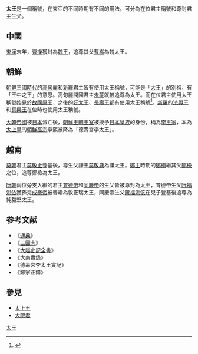 '''太王'''是一個稱號，在東亞的不同時期有不同的用法，可分為在位君主稱號和尊封君主生父。
==中國==
[[東漢|東漢]]末年，[[曹操|曹操]]獲封為[[魏王|魏王]]，追尊其父[[曹嵩|曹嵩]]為魏太王。
==朝鮮==
[[朝鮮三國時代|朝鮮三國時代]]的[[高句麗|高句麗]]和[[新羅|新羅]]君主皆有使用太王稱號，可能是「[[大王|大王]]」的別稱，有「王中之王」的意思。高句麗開國君主[[朱蒙|朱蒙]]就被追尊為太王。而在位君主使用太王稱號始見於[[故國原王|故國原王]]，之後的[[好太王|好太王]]、[[長壽王|長壽王]]都有使用太王稱號<ref>{{Cite web |url=http://www.cssn.cn/kgx/sjkg/201508/P020150817394571757344.pdf |title=高句丽太王陵墓主“广开土王"说的反思 |access-date=2016-06-11 |archive-date=2016-08-11 |archive-url=https://web.archive.org/web/20160811093203/http://www.cssn.cn/kgx/sjkg/201508/P020150817394571757344.pdf |dead-url=no }}</ref>。[[新羅|新羅]]的[[法興王|法興王]]和[[真興王|真興王]]在位時也使用太王稱號。

[[大韓帝國|大韓帝國]]被[[日本|日本]]滅亡後，[[朝鮮王朝王室|朝鮮王朝王室]]被授予[[日本皇族|日本皇族]]的身份，稱為[[李王家|李王家]]，本為[[太上皇|太上皇]]的[[朝鮮高宗|朝鮮高宗]]李熙被降為「德壽宮李太王」。
==越南==
[[莫朝|莫朝]]君主[[莫敬止|莫敬止]]登基後，尊生父謙王[[莫敬典|莫敬典]]為謙太王。[[鄭主|鄭主]]時期的[[鄭檜|鄭檜]]繼其父[[鄭檢|鄭檢]]之位，追尊鄭檢為太王。

[[阮朝|阮朝]]兩位旁支入繼的君主[[育德帝|育德帝]]和[[同慶帝|同慶帝]]的生父皆被尊封為太王，育德帝生父[[阮福洪依|阮福洪依]]獲孫兒[[成泰帝|成泰帝]]被晉贈為敦正瑞太王，同慶帝生父[[阮福洪侅|阮福洪侅]]在兒子登基後追尊為純毅堅太王。

==参考文献==
{{reflist}}

*《[[通典|通典]]》
*《[[三國志|三國志]]》
*《[[大越史記全書|大越史記全書]]》
*《[[大南實錄|大南實錄]]》
*《德壽宮李太王實記》
*《鄭家正譜》
==參見==
*[[太上王|太上王]]
*[[大院君|大院君]]

[[Category:太王|]]